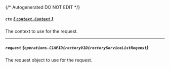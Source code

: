 {/* Autogenerated DO NOT EDIT  */}

##### `ctx` [*{ `context.Context` }*](https://pkg.go.dev/context#Context)
The context to use for the request.

---
##### `request` *{`operations.C1APIDirectoryV1DirectoryServiceListRequest`}*
The request object to use for the request.
<Collapsible openLabel={Labels.showProperties} closeLabel={Labels.hideProperties}>
    <C1APIDirectoryV1DirectoryServiceListRequest/>
</Collapsible>


